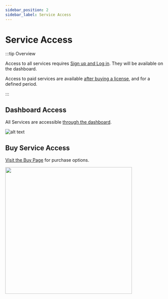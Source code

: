 ```yaml
---
sidebar_position: 2
sidebar_label: Service Access
---
```


# Service Access

:::tip Overview

Access to all services requires [Sign up and Log in](https://anonymizer.esito.no/auth). They will be available on the dashboard.

Access to paid services are available [after buying a license](https://anonymizer.esito.no/products), and for a defined period.

:::

## Dashboard Access

All Services are accessible [through the dashboard](https://anonymizer.esito.no/auth/dashboard/home).

![alt text](/img/docs/ano-dashboard-wo-dberase.png 'Anonymizer Dashboard')

## Buy Service Access

[Visit the Buy Page](https://anonymizer.esito.no/products) for purchase options.

<img src="/img/docs/purchase_products.png" width="400" />
